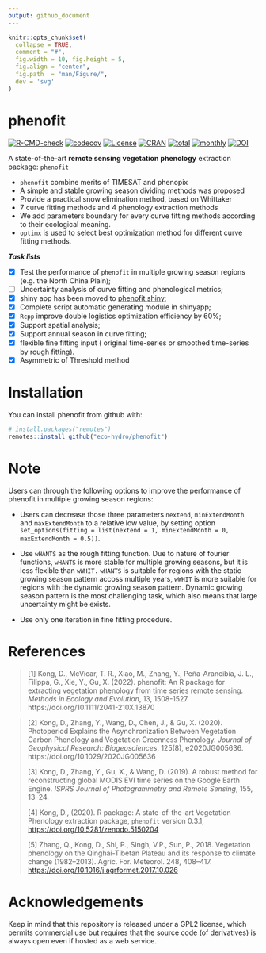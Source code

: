 ```yaml
---
output: github_document
---
```


```r
knitr::opts_chunk$set(
  collapse = TRUE,
  comment = "#",
  fig.width = 10, fig.height = 5,
  fig.align = "center",
  fig.path  = "man/Figure/",
  dev = 'svg'
)
```
# phenofit  
[![R-CMD-check](https://github.com/eco-hydro/phenofit/workflows/R-CMD-check/badge.svg)](https://github.com/eco-hydro/phenofit/actions)
[![codecov](https://codecov.io/gh/eco-hydro/phenofit/branch/master/graph/badge.svg)](https://app.codecov.io/gh/eco-hydro/phenofit)
[![License](http://img.shields.io/badge/license-GPL%20%28%3E=%202%29-brightgreen.svg?style=flat)](http://www.gnu.org/licenses/gpl-2.0.html)
[![CRAN](http://www.r-pkg.org/badges/version/phenofit)](https://cran.r-project.org/package=phenofit)
[![total](http://cranlogs.r-pkg.org/badges/grand-total/phenofit)](https://www.rpackages.io/package/phenofit)
[![monthly](http://cranlogs.r-pkg.org/badges/phenofit)](https://www.rpackages.io/package/phenofit)
[![DOI](https://zenodo.org/badge/DOI/10.5281/zenodo.5150204.svg)](https://doi.org/10.5281/zenodo.5150204)

A state-of-the-art **remote sensing vegetation phenology** extraction package: `phenofit`

- `phenofit` combine merits of TIMESAT and phenopix
- A simple and stable growing season dividing methods was proposed
- Provide a practical snow elimination method, based on Whittaker
- 7 curve fitting methods and 4 phenology extraction methods
- We add parameters boundary for every curve fitting methods according to their ecological meaning.
- `optimx` is used to select best optimization method for different curve fitting methods.


***Task lists***

- [x] Test the performance of `phenofit` in multiple growing season regions (e.g. the North China Plain);
- [ ] Uncertainty analysis of curve fitting and phenological metrics;
- [x] shiny app has been moved to [phenofit.shiny](https://github.com/eco-hydro/phenofit.shiny);
- [x] Complete script automatic generating module in shinyapp;
- [x] `Rcpp` improve double logistics optimization efficiency by 60%;
- [x] Support spatial analysis;
- [x] Support annual season in curve fitting;
- [x] flexible fine fitting input ( original time-series or smoothed time-series by rough fitting).
- [x] Asymmetric of Threshold method

<!-- ![title](man/Figure/Figure1_phenofit_flowchart.svg)

*<u>Figure 1. The flowchart of phenology extraction in `phenofit`.</u>* -->

# Installation

You can install phenofit from github with:

```r
# install.packages("remotes")
remotes::install_github("eco-hydro/phenofit")
```

# Note

Users can through the following options to improve the performance of phenofit in multiple growing 
season regions:

- Users can decrease those three parameters `nextend`, `minExtendMonth` and
  `maxExtendMonth` to a relative low value, by setting option 
  `set_options(fitting = list(nextend = 1, minExtendMonth = 0, maxExtendMonth = 0.5))`.

- Use `wHANTS` as the rough fitting function. Due to nature of fourier functions,
  `wHANTS` is more stable for multiple growing seasons, but it is less flexible
  than `wWHIT.` `wHANTS` is suitable for regions with the static growing season
  pattern accoss multiple years, `wWHIT` is more suitable for regions with the
  dynamic growing season pattern. 
  Dynamic growing season pattern is the most challenging task, which also means
  that large uncertainty might be exists.

- Use only one iteration in fine fitting procedure.

# **References** 

> [1] Kong, D., McVicar, T. R., Xiao, M., Zhang, Y., Peña-Arancibia, J. L., Filippa, G., Xie, Y., Gu, X. (2022). phenofit: An R package for extracting vegetation phenology from time series remote sensing. *Methods in Ecology and Evolution*, 13, 1508-1527. https://doi.org/10.1111/2041-210X.13870

> [2] Kong, D., Zhang, Y., Wang, D., Chen, J., & Gu, X. (2020). Photoperiod Explains the Asynchronization Between Vegetation Carbon Phenology and Vegetation Greenness Phenology. *Journal of Geophysical Research: Biogeosciences*, 125(8), e2020JG005636. https://doi.org/10.1029/2020JG005636
>
> [3] Kong, D., Zhang, Y., Gu, X., & Wang, D. (2019). A robust method for reconstructing global MODIS EVI time series on the Google Earth Engine. *ISPRS Journal of Photogrammetry and Remote Sensing*, 155, 13–24.
>
> [4] Kong, D., (2020). R package: A state-of-the-art Vegetation Phenology extraction package, `phenofit` version 0.3.1, <https://doi.org/10.5281/zenodo.5150204>
>
> [5] Zhang, Q., Kong, D., Shi, P., Singh, V.P., Sun, P., 2018. Vegetation phenology on the Qinghai-Tibetan Plateau and its response to climate change (1982–2013). Agric. For. Meteorol. 248, 408–417. <https://doi.org/10.1016/j.agrformet.2017.10.026>

# Acknowledgements

Keep in mind that this repository is released under a GPL2 license, which permits commercial use but requires that the source code (of derivatives) is always open even if hosted as a web service.
